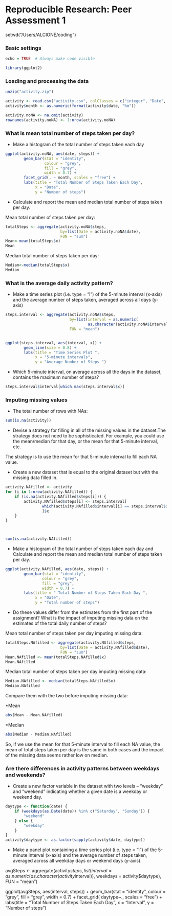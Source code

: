 Reproducible Research: Peer Assessment 1
==========================================
setwd("/Users/ALCIONE/coding")

### Basic settings
```r
echo = TRUE  # Always make code visible

library(ggplot2)
```

### Loading and processing the data
```r
unzip("activity.zip")

activity <- read.csv("activity.csv", colClasses = c("integer", "Date", "factor"))
activity$month <- as.numeric(format(activity$date, "%m"))

activity.noNA <- na.omit(activity)
rownames(activity.noNA) <- 1:nrow(activity.noNA)
```


### What is mean total number of steps taken per day?

* Make a histogram of the total number of steps taken each day
```r
ggplot(activity.noNA, aes(date, steps)) + 
        geom_bar(stat = "identity", 
                 colour = "grey", 
                 fill = "grey", 
                 width = 0.7) + 
        facet_grid(. ~ month, scales = "free") + 
        labs(title = "Total Number of Steps Taken Each Day", 
             x = "Date", 
             y = "Number of steps")
```

* Calculate and report the mean and median total number of steps taken per day.
  
  
Mean total number of steps taken per day:
```r
totalSteps <- aggregate(activity.noNA$steps, 
                        by=list(Date = activity.noNA$date), 
                        FUN = "sum")
Mean<-mean(totalSteps$x)
Mean
```
Median total number of steps taken per day:
```r
Median<-median(totalSteps$x)
Median
```

### What is the average daily activity pattern?
* Make a time series plot (i.e. type = "l") of the 5-minute interval (x-axis) and the average number of steps taken, averaged across all days (y-axis)

```r
steps.interval <- aggregate(activity.noNA$steps, 
                            by=list(interval = as.numeric(
                                    as.character(activity.noNA$interval))), 
                            FUN = "mean")


ggplot(steps.interval, aes(interval, x)) + 
        geom_line(size = 0.8) + 
        labs(title = "Time Series Plot ", 
             x = "5-minute intervals", 
             y = "Average Number of Steps ")
```

* Which 5-minute interval, on average across all the days in the dataset, 
  contains the maximum number of steps?
```r
steps.interval$interval[which.max(steps.interval$x)]
```

### Imputing missing values
* The total number of rows with NAs:

```r
sum(is.na(activity))
```

* Devise a strategy for filling in all of the missing values in the dataset.The 
strategy does not need to be sophisticated. For example, you could use 
the mean/median for that day, or the mean for that 5-minute interval, etc.

The strategy is to use the mean for that 5-minute interval to fill each NA value.

* Create a new dataset that is equal to the original dataset but with the missing data filled in.

```r
activity.NAfilled <- activity
for (i in 1:nrow(activity.NAfilled)) {
    if (is.na(activity.NAfilled$steps[i])) {
        activity.NAfilled$steps[i] <- steps.interval[
                which(activity.NAfilled$interval[i] == steps.interval$interval), 
                ]$x
    }
}



sum(is.na(activity.NAfilled))
```

* Make a histogram of the total number of steps taken each day and Calculate and report the mean and median total number of steps taken per day. 

```r
ggplot(activity.NAfilled, aes(date, steps)) + 
        geom_bar(stat = "identity",
                colour = "grey",
                fill = "grey",
                width = 0.7) + 
        labs(title = " Total Number of Steps Taken Each Day ", 
             x = "Date", 
             y = "Total number of steps")
```

* Do these values differ from the estimates from the first part of the assignment? What is the impact of imputing missing data on the estimates of the total daily number of steps?

Mean total number of steps taken per day imputing missing data:
```r
totalSteps.NAfilled <- aggregate(activity.NAfilled$steps, 
                        by=list(Date = activity.NAfilled$date), 
                        FUN = "sum")
Mean.NAfilled <- mean(totalSteps.NAfilled$x)
Mean.NAfilled 
```
Median total number of steps taken per day imputing missing data:
```r
Median.NAfilled <- median(totalSteps.NAfilled$x)
Median.NAfilled
```
Compare them with the two before imputing missing data:

  *Mean
```r

abs(Mean - Mean.NAfilled)
```
  *Median
```r
abs(Median - Median.NAfilled)
```
So, if we use the mean for that 5-minute interval to fill each NA value, the mean
of total steps taken per day is the same in both cases and the impact of the 
missing data seems rather low on median. 

### Are there differences in activity patterns between weekdays and weekends?

* Create a new factor variable in the dataset with two levels -- "weekday" and "weekend" indicating whether a given date is a weekday or weekend day.
```r
daytype <- function(date) {
    if (weekdays(as.Date(date)) %in% c("Saturday", "Sunday")) {
        "weekend"
    } else {
        "weekday"
    }
}
activity$daytype <- as.factor(sapply(activity$date, daytype))
```
* Make a panel plot containing a time series plot (i.e. type = "l") of the 5-minute interval (x-axis) and the average number of steps taken, averaged across all weekday days or weekend days (y-axis).

avgSteps <- aggregate(activity$steps, 
                      list(interval = as.numeric(as.character(activity$interval)), 
                           weekdays = activity$daytype),
                      FUN = "mean")

ggplot(avgSteps, aes(interval, steps)) + 
        geom_bar(stat = "identity", 
                 colour = "grey", 
                 fill = "grey", 
                 width = 0.7) + 
        facet_grid( daytype~., scales = "free") + 
        labs(title = "Total Number of Steps Taken Each Day", 
             x = "Interval", 
             y = "Number of steps")